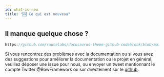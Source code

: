 ```yaml
---
id: what-is-new
title: "🆕 Ce qui est nouveau"
---
```


## Il manque quelque chose ?

```js reference title="Example"
https://github.com/saucelabs/docusaurus-theme-github-codeblock/blob/main/src/theme/ReferenceCodeBlock/index.tsx#L105-L108
```

Si vous rencontrez des problèmes avec la documentation ou si vous avez des suggestions pour améliorer la documentation ou le projet en général, veuillez déposer une issue pour nous, ou envoyer un tweet mentionnant le compte Twitter @BowFramework ou sur directement sur le [github](https://github.com/bowphp/docs/issues).
